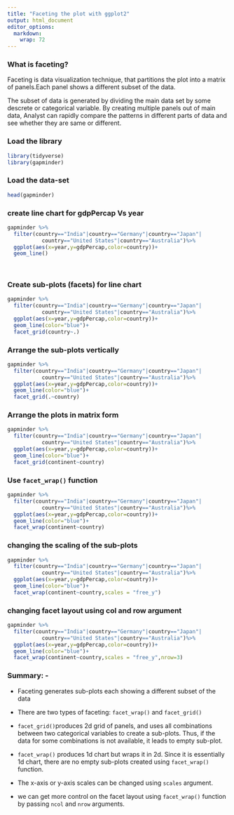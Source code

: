 ---
title: "Faceting the plot with ggplot2"
output: html_document
editor_options: 
  markdown: 
    wrap: 72
---

### What is faceting? 

Faceting is data visualization technique, that 
partitions the plot into a matrix of panels.Each panel shows a different
subset of the data. 

The subset of data is generated by dividing the main
data set by some descrete or categorical variable. By creating multiple
panels out of main data, Analyst can rapidly compare the patterns in
different parts of data and see whether they are same or different.



### Load the library

```{r,warning=FALSE,message=FALSE}

library(tidyverse)
library(gapminder)

```

### Load the data-set

```{r,warning=FALSE,message=FALSE,results='hide'}
head(gapminder)
```

### create line chart for gdpPercap Vs year

```{r,warning=FALSE,message=FALSE}

gapminder %>%
  filter(country=="India"|country=="Germany"|country=="Japan"|
           country=="United States"|country=="Australia")%>%
  ggplot(aes(x=year,y=gdpPercap,color=country))+
  geom_line()
 
  

```

### Create sub-plots (facets) for line chart

```{r}
gapminder %>%
  filter(country=="India"|country=="Germany"|country=="Japan"|
           country=="United States"|country=="Australia")%>%
  ggplot(aes(x=year,y=gdpPercap,color=country))+
  geom_line(color="blue")+
  facet_grid(country~.)


```

### Arrange the sub-plots vertically

```{r}
gapminder %>%
  filter(country=="India"|country=="Germany"|country=="Japan"|
           country=="United States"|country=="Australia")%>%
  ggplot(aes(x=year,y=gdpPercap,color=country))+
  geom_line(color="blue")+
  facet_grid(.~country)

```

### Arrange the plots in matrix form

```{r}
gapminder %>%
  filter(country=="India"|country=="Germany"|country=="Japan"|
           country=="United States"|country=="Australia")%>%
  ggplot(aes(x=year,y=gdpPercap,color=country))+
  geom_line(color="blue")+
  facet_grid(continent~country)

```

### Use `facet_wrap()` function

```{r}
gapminder %>%
  filter(country=="India"|country=="Germany"|country=="Japan"|
           country=="United States"|country=="Australia")%>%
  ggplot(aes(x=year,y=gdpPercap,color=country))+
  geom_line(color="blue")+
  facet_wrap(continent~country)

```

### changing the scaling of the sub-plots

```{r}
gapminder %>%
  filter(country=="India"|country=="Germany"|country=="Japan"|
           country=="United States"|country=="Australia")%>%
  ggplot(aes(x=year,y=gdpPercap,color=country))+
  geom_line(color="blue")+
  facet_wrap(continent~country,scales = "free_y")
```

### changing facet layout using col and row argument

```{r}
gapminder %>%
  filter(country=="India"|country=="Germany"|country=="Japan"|
           country=="United States"|country=="Australia")%>%
  ggplot(aes(x=year,y=gdpPercap,color=country))+
  geom_line(color="blue")+
  facet_wrap(continent~country,scales = "free_y",nrow=3)

```

### Summary: -

-   Faceting generates sub-plots each showing a different subset of the
    data

-   There are two types of faceting: `facet_wrap()` and `facet_grid()`

-   `facet_grid()`produces 2d grid of panels, and uses all combinations
    between two categorical variables to create a sub-plots. Thus, if
    the data for some combinations is not available, it leads to empty
    sub-plot.

-   `facet_wrap()` produces 1d chart but wraps it in 2d. Since it is
    essentially 1d chart, there are no empty sub-plots created using
    `facet_wrap()` function.

-   The x-axis or y-axis scales can be changed using `scales` argument.

-   we can get more control on the facet layout using `facet_wrap()`
    function by passing `ncol` and `nrow` arguments.
